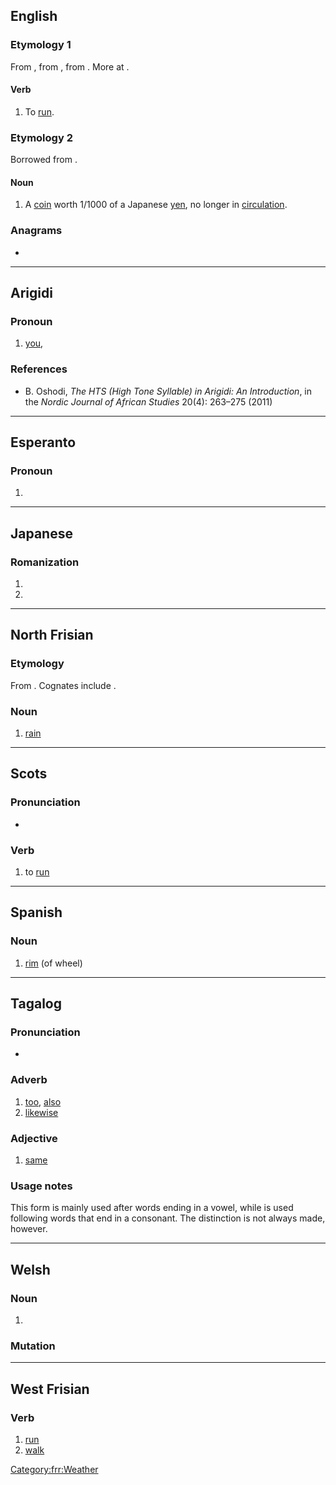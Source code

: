{{also|Rin|Rín|-rin|rin-}}
==English==

===Etymology 1===
From {{inh|en|enm|rinnen}}, from {{inh|en|ang|rinnan||to run}}, from {{inh|en|gem-pro|*rinnaną||to run}}. More at {{m|en|run}}.

====Verb====


# {{lb|en|ambitransitive|dialectal}} To [[run]].

===Etymology 2===
Borrowed from {{bor|en|ja|-}} {{ja-r|厘|りん}}.

====Noun====
{{en-noun|rin}}

# A [[coin]] worth 1/1000 of a Japanese [[yen]], no longer in [[circulation]].

===Anagrams===
* {{anagrams|en|a=inr|INR|N. Ir.|NIR|NRI|Nri|RNI}}

----

==Arigidi==

===Pronoun===
{{head|aqg|pronoun}}

# [[you]], {{n-g|second person singular pronoun, as object}}

===References===
* B. Oshodi, ''The HTS (High Tone Syllable) in Arigidi: An Introduction'', in the ''Nordic Journal of African Studies'' 20(4): 263–275 (2011)

----

==Esperanto==

===Pronoun===
{{head|eo|pronoun form}}

# {{eo-form of|ri|n-pron}}

----

==Japanese==

===Romanization===
{{ja-romaji}}

# {{ja-romanization of|りん}}
# {{ja-romanization of|リン}}

----

==North Frisian==

===Etymology===
From {{inh|frr|ofs|rein}}. Cognates include {{cog|fy|rein}}.

===Noun===
{{head|frr|noun|g=m}}

# {{lb|frr|Mooring and Föhr-Amrum dialects}} [[rain]]
#: {{ux|frr|en smitjenen '''rin'''|heavy '''rain'''}}
#: {{ux|frr|Det liket efter '''rin'''.|It looks like '''rain'''.}}

[[Category:frr:Weather]]

----

==Scots==

===Pronunciation===
* {{IPA|/rɪn/|lang=sco}}

===Verb===
{{sco-verb|rins|rinnin|run|run}}

# {{lb|sco|South Scots}} to [[run]]

----

==Spanish==

===Noun===
{{es-noun|m|rines}}

# [[rim]] (of wheel)

----

==Tagalog==
{{attention|tl|entry created by non-native speaker; please check}}

===Pronunciation===
* {{IPA|/ɾin/|lang=tl}}

===Adverb===
{{head|tl|adverb}}

# [[too]], [[also]]
# [[likewise]]

===Adjective===
{{head|tl|adjective}}

# [[same]]

===Usage notes===
This form is mainly used after words ending in a vowel, while {{m|tl|din}} is used following words that end in a consonant. The distinction is not always made, however.

----

==Welsh==

===Noun===
{{head|cy|mutated noun}}

# {{soft mutation of|rhin|lang=cy}}

===Mutation===
{{cy-mut-auto|rhin}}

----

==West Frisian==

===Verb===
{{head|fy|verb form}}

# [[run]]
# [[walk]]